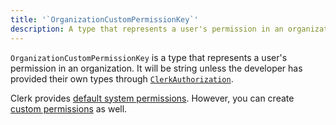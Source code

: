 ```yaml
---
title: '`OrganizationCustomPermissionKey`'
description: A type that represents a user's permission in an organization.
---
```


`OrganizationCustomPermissionKey` is a type that represents a user's permission in an organization. It will be string unless the developer has provided their own types through [`ClerkAuthorization`](/docs/guides/custom-types#example-custom-roles-and-permissions).

Clerk provides [default system permissions](/docs/organizations/roles-permissions#system-permissions). However, you can create [custom permissions](/docs/organizations/roles-permissions#custom-permissions) as well.
